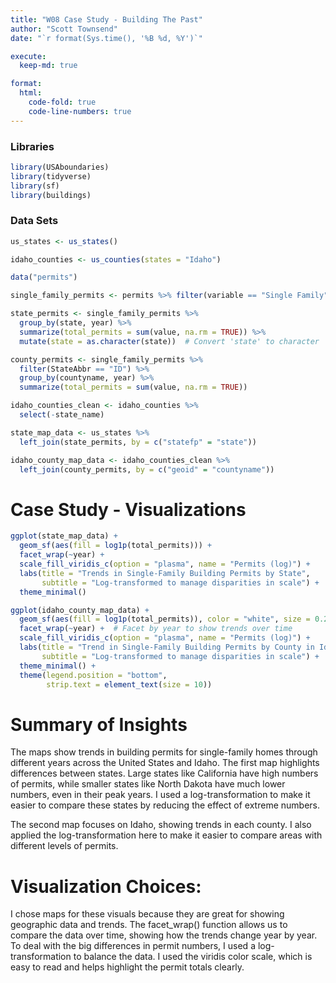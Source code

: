```yaml
---
title: "W08 Case Study - Building The Past"
author: "Scott Townsend"
date: "`r format(Sys.time(), '%B %d, %Y')`"

execute:
  keep-md: true

format:
  html:
    code-fold: true
    code-line-numbers: true
---
```


### Libraries

```r
library(USAboundaries)
library(tidyverse)
library(sf)
library(buildings)
```

### Data Sets

```r
us_states <- us_states()

idaho_counties <- us_counties(states = "Idaho")

data("permits")

single_family_permits <- permits %>% filter(variable == "Single Family")

state_permits <- single_family_permits %>%
  group_by(state, year) %>%
  summarize(total_permits = sum(value, na.rm = TRUE)) %>%
  mutate(state = as.character(state))  # Convert 'state' to character

county_permits <- single_family_permits %>%
  filter(StateAbbr == "ID") %>%
  group_by(countyname, year) %>%
  summarize(total_permits = sum(value, na.rm = TRUE))

idaho_counties_clean <- idaho_counties %>%
  select(-state_name)

state_map_data <- us_states %>%
  left_join(state_permits, by = c("statefp" = "state"))

idaho_county_map_data <- idaho_counties_clean %>%
  left_join(county_permits, by = c("geoid" = "countyname"))
```

# Case Study - Visualizations

```r
ggplot(state_map_data) + 
  geom_sf(aes(fill = log1p(total_permits))) + 
  facet_wrap(~year) + 
  scale_fill_viridis_c(option = "plasma", name = "Permits (log)") + 
  labs(title = "Trends in Single-Family Building Permits by State",
       subtitle = "Log-transformed to manage disparities in scale") + 
  theme_minimal()
```


```r

ggplot(idaho_county_map_data) + 
  geom_sf(aes(fill = log1p(total_permits)), color = "white", size = 0.2) + 
  facet_wrap(~year) +  # Facet by year to show trends over time
  scale_fill_viridis_c(option = "plasma", name = "Permits (log)") + 
  labs(title = "Trend in Single-Family Building Permits by County in Idaho",
       subtitle = "Log-transformed to manage disparities in scale") + 
  theme_minimal() + 
  theme(legend.position = "bottom", 
        strip.text = element_text(size = 10))
```

# Summary of Insights

The maps show trends in building permits for single-family homes through different years across the United States and Idaho. The first map highlights differences between states. Large states like California have high numbers of permits, while smaller states like North Dakota have much lower numbers, even in their peak years. I used a log-transformation to make it easier to compare these states by reducing the effect of extreme numbers.

The second map focuses on Idaho, showing trends in each county. I also applied the log-transformation here to make it easier to compare areas with different levels of permits.

# Visualization Choices:
I chose maps for these visuals because they are great for showing geographic data and trends. The facet_wrap() function allows us to compare the data over time, showing how the trends change year by year. To deal with the big differences in permit numbers, I used a log-transformation to balance the data. I used the viridis color scale, which is easy to read and helps highlight the permit totals clearly.